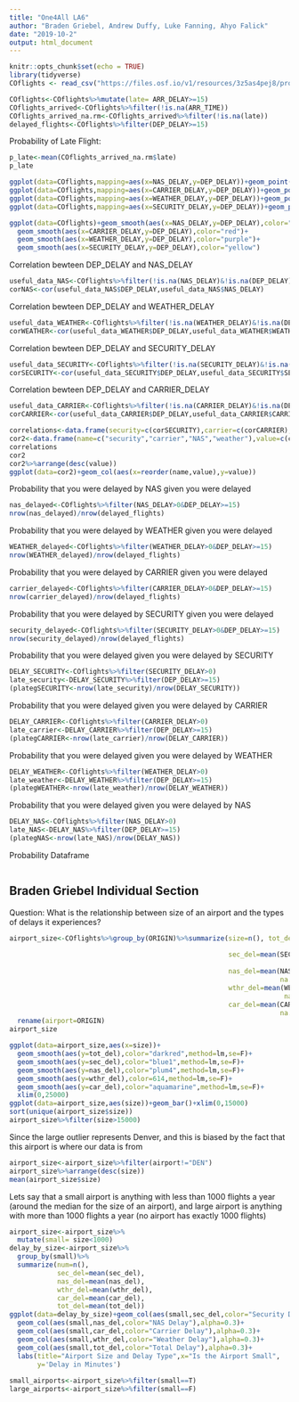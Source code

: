 ---
title: "One4All LA6"
author: "Braden Griebel, Andrew Duffy, Luke Fanning, Ahyo Falick"
date: "2019-10-2"
output: html_document
---

```{r setup, include=FALSE, warning=FALSE, message=FALSE}
knitr::opts_chunk$set(echo = TRUE)
library(tidyverse)
COflights <- read_csv("https://files.osf.io/v1/resources/3z5as4pej8/providers/osfstorage/5a8ca28f57103100104584db")
```


```{r}
COflights<-COflights%>%mutate(late= ARR_DELAY>=15)
COflights_arrived<-COflights%>%filter(!is.na(ARR_TIME))
COflights_arrived_na.rm<-COflights_arrived%>%filter(!is.na(late))
delayed_flights<-COflights%>%filter(DEP_DELAY>=15)
```

Probability of Late Flight:
```{r}
p_late<-mean(COflights_arrived_na.rm$late)
p_late
```

```{r, cache=TRUE}
ggplot(data=COflights,mapping=aes(x=NAS_DELAY,y=DEP_DELAY))+geom_point()
ggplot(data=COflights,mapping=aes(x=CARRIER_DELAY,y=DEP_DELAY))+geom_point()
ggplot(data=COflights,mapping=aes(x=WEATHER_DELAY,y=DEP_DELAY))+geom_point()
ggplot(data=COflights,mapping=aes(x=SECURITY_DELAY,y=DEP_DELAY))+geom_point()
```


```{r, cahe=TRUE}
ggplot(data=COflights)+geom_smooth(aes(x=NAS_DELAY,y=DEP_DELAY),color="blue")+
  geom_smooth(aes(x=CARRIER_DELAY,y=DEP_DELAY),color="red")+
  geom_smooth(aes(x=WEATHER_DELAY,y=DEP_DELAY),color="purple")+
  geom_smooth(aes(x=SECURITY_DELAY,y=DEP_DELAY),color="yellow")

```

Correlation bewteen DEP_DELAY and NAS_DELAY
```{r}
useful_data_NAS<-COflights%>%filter(!is.na(NAS_DELAY)&!is.na(DEP_DELAY))
corNAS<-cor(useful_data_NAS$DEP_DELAY,useful_data_NAS$NAS_DELAY)

```

Correlation bewteen DEP_DELAY and WEATHER_DELAY
```{r}
useful_data_WEATHER<-COflights%>%filter(!is.na(WEATHER_DELAY)&!is.na(DEP_DELAY))
corWEATHER<-cor(useful_data_WEATHER$DEP_DELAY,useful_data_WEATHER$WEATHER_DELAY)

```

Correlation bewteen DEP_DELAY and SECURITY_DELAY
```{r}
useful_data_SECURITY<-COflights%>%filter(!is.na(SECURITY_DELAY)&!is.na(DEP_DELAY))
corSECURITY<-cor(useful_data_SECURITY$DEP_DELAY,useful_data_SECURITY$SECURITY_DELAY)

```

Correlation bewteen DEP_DELAY and CARRIER_DELAY
```{r}
useful_data_CARRIER<-COflights%>%filter(!is.na(CARRIER_DELAY)&!is.na(DEP_DELAY))
corCARRIER<-cor(useful_data_CARRIER$DEP_DELAY,useful_data_CARRIER$CARRIER_DELAY)

```


```{r}
correlations<-data.frame(security=c(corSECURITY),carrier=c(corCARRIER),nas=c(corNAS), weather=c(corWEATHER))
cor2<-data.frame(name=c("security","carrier","NAS","weather"),value=c(corSECURITY,corCARRIER,corNAS,corWEATHER))
correlations
cor2
cor2%>%arrange(desc(value))
ggplot(data=cor2)+geom_col(aes(x=reorder(name,value),y=value))
```



Probability that you were delayed by NAS given you were delayed
```{r}
nas_delayed<-COflights%>%filter(NAS_DELAY>0&DEP_DELAY>=15)
nrow(nas_delayed)/nrow(delayed_flights)

```

Probability that you were delayed by WEATHER given you were delayed
```{r}
WEATHER_delayed<-COflights%>%filter(WEATHER_DELAY>0&DEP_DELAY>=15)
nrow(WEATHER_delayed)/nrow(delayed_flights)

```

Probability that you were delayed by CARRIER given you were delayed
```{r}
carrier_delayed<-COflights%>%filter(CARRIER_DELAY>0&DEP_DELAY>=15)
nrow(carrier_delayed)/nrow(delayed_flights)

```

Probability that you were delayed by SECURITY given you were delayed
```{r}
security_delayed<-COflights%>%filter(SECURITY_DELAY>0&DEP_DELAY>=15)
nrow(security_delayed)/nrow(delayed_flights)

```

Probability that you were delayed given you were delayed by SECURITY
```{r}
DELAY_SECURITY<-COflights%>%filter(SECURITY_DELAY>0)
late_security<-DELAY_SECURITY%>%filter(DEP_DELAY>=15)
(plategSECURITY<-nrow(late_security)/nrow(DELAY_SECURITY))
```

Probability that you were delayed given you were delayed by CARRIER
```{r}
DELAY_CARRIER<-COflights%>%filter(CARRIER_DELAY>0)
late_carrier<-DELAY_CARRIER%>%filter(DEP_DELAY>=15)
(plategCARRIER<-nrow(late_carrier)/nrow(DELAY_CARRIER))
```

Probability that you were delayed given you were delayed by WEATHER
```{r}
DELAY_WEATHER<-COflights%>%filter(WEATHER_DELAY>0)
late_weather<-DELAY_WEATHER%>%filter(DEP_DELAY>=15)
(plategWEATHER<-nrow(late_weather)/nrow(DELAY_WEATHER))
```

Probability that you were delayed given you were delayed by NAS
```{r}
DELAY_NAS<-COflights%>%filter(NAS_DELAY>0)
late_NAS<-DELAY_NAS%>%filter(DEP_DELAY>=15)
(plategNAS<-nrow(late_NAS)/nrow(DELAY_NAS))
```

Probability Dataframe 
```{r}

```


## Braden Griebel Individual Section 

Question: What is the relationship between size of an airport and the types of delays it experiences?

```{r}
airport_size<-COflights%>%group_by(ORIGIN)%>%summarize(size=n(), tot_del=mean(DEP_DELAY,
                                                                              na.rm=T),
                                                       sec_del=mean(SECURITY_DELAY,
                                                                             na.rm=T),
                                                       nas_del=mean(NAS_DELAY,
                                                                    na.rm=T),
                                                       wthr_del=mean(WEATHER_DELAY,
                                                                     na.rm=T),
                                                       car_del=mean(CARRIER_DELAY,
                                                                    na.rm=T))%>%
  rename(airport=ORIGIN)
airport_size
```

```{r, warning=F,message=F}
ggplot(data=airport_size,aes(x=size))+
  geom_smooth(aes(y=tot_del),color="darkred",method=lm,se=F)+
  geom_smooth(aes(y=sec_del),color="blue1",method=lm,se=F)+
  geom_smooth(aes(y=nas_del),color="plum4",method=lm,se=F)+
  geom_smooth(aes(y=wthr_del),color=614,method=lm,se=F)+
  geom_smooth(aes(y=car_del),color="aquamarine",method=lm,se=F)+
  xlim(0,25000)
ggplot(data=airport_size,aes(size))+geom_bar()+xlim(0,15000)
sort(unique(airport_size$size))
airport_size%>%filter(size>15000)
```

Since the large outlier represents Denver, and this is biased by the fact that this airport is where our data is from 

```{r}
airport_size<-airport_size%>%filter(airport!="DEN")
airport_size%>%arrange(desc(size))
mean(airport_size$size)
```

Lets say that a small airport is anything with less than 1000 flights a year (around the median for the size of an airport), and large airport is anything with more than 1000 flights a year (no airport has exactly 1000 flights)

```{r}
airport_size<-airport_size%>%
  mutate(small= size<1000)
delay_by_size<-airport_size%>%
  group_by(small)%>%
  summarize(num=n(),
            sec_del=mean(sec_del),
            nas_del=mean(nas_del),
            wthr_del=mean(wthr_del),
            car_del=mean(car_del),
            tot_del=mean(tot_del))
ggplot(data=delay_by_size)+geom_col(aes(small,sec_del,color="Security Delay"),alpha=0.3)+
  geom_col(aes(small,nas_del,color="NAS Delay"),alpha=0.3)+
  geom_col(aes(small,car_del,color="Carrier Delay"),alpha=0.3)+
  geom_col(aes(small,wthr_del,color="Weather Delay"),alpha=0.3)+
  geom_col(aes(small,tot_del,color="Total Delay"),alpha=0.3)+
  labs(title="Airport Size and Delay Type",x="Is the Airport Small",
       y='Delay in Minutes')
  
small_airports<-airport_size%>%filter(small==T)
large_airports<-airport_size%>%filter(small==F)
```

